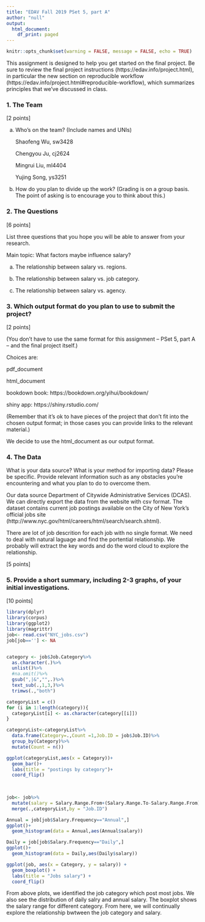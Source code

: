 ```yaml
---
title: "EDAV Fall 2019 PSet 5, part A"
author: "null"
output:
  html_document:
    df_print: paged
---
```

```r
knitr::opts_chunk$set(warning = FALSE, message = FALSE, echo = TRUE)
```

This assignment is designed to help you get started on the final project. Be sure to review the final project instructions (https://edav.info/project.html), in particular the new section on reproducible workflow (https://edav.info/project.html#reproducible-workflow), which summarizes principles that we've discussed in class.
    
### 1. The Team

[2 points]

a) Who's on the team? (Include names and UNIs)

    Shaofeng Wu, sw3428
    
    Chengyou Ju, cj2624
    
    Mingrui Liu, ml4404
    
    Yujing Song, ys3251

b) How do you plan to divide up the work? (Grading is on a group basis. The point of asking is to encourage you to think about this.)


### 2. The Questions

[6 points]

List three questions that you hope you will be able to answer from your research.

Main topic: What factors maybe influence salary?

a) The relationship between salary vs. regions.

b) The relationship between salary vs. job category.

c) The relationship between salary vs. agency.

### 3. Which output format do you plan to use to submit the project? 

[2 points]

(You don't have to use the same format for this assignment -- PSet 5, part A -- and the final project itself.)

Choices are:

pdf_document  

html_document  

bookdown book: https://bookdown.org/yihui/bookdown/

shiny app: https://shiny.rstudio.com/  


(Remember that it's ok to have pieces of the project that don't fit into the chosen output format; in those cases you can provide links to the relevant material.)

We decide to use the html_document as our output format.

### 4. The Data

What is your data source?  What is your method for importing data? Please be specific. Provide relevant information such as any obstacles you're encountering and what you plan to do to overcome them.

Our data source Department of Citywide Administrative Services (DCAS). We can directly export the data from the website with csv format. The dataset contains current job postings available on the City of New York’s official jobs site (http://www.nyc.gov/html/careers/html/search/search.shtml). 

There are lot of job descrition for each job with no single format. We need to deal with natural laguage and find the portential relationship. We probably will extract the key words and do the word cloud to explore the relationship.

[5 points]

### 5. Provide a short summary, including 2-3 graphs, of your initial investigations. 

[10 points]

```r
library(dplyr)
library(corpus)
library(ggplot2)
library(magrittr)
job<- read.csv("NYC_jobs.csv")
job[job==''] <- NA



```


```r
category <- job$Job.Category%>%
  as.character(.)%>%
  unlist()%>%
  #na.omit()%>%
  gsub(",|&","",.)%>%
  text_sub(.,1,3,)%>%
  trimws(.,"both")

categoryList = c()
for (i in 1:length(category)){
  categoryList[i] <- as.character(category[[i]])
}

categoryList<-categoryList%>%
  data.frame(Category=.,Count =1,Job.ID = job$Job.ID)%>%
  group_by(Category)%>%
  mutate(Count = n())

ggplot(categoryList,aes(x = Category))+
  geom_bar()+
  labs(title = "postings by category")+
  coord_flip()
  
  
```
```r
job<- job%>%
  mutate(salary = Salary.Range.From+(Salary.Range.To-Salary.Range.From)/2)%>%
  merge(.,categoryList,by = "Job.ID")

Annual = job[job$Salary.Frequency=="Annual",]
ggplot()+
  geom_histogram(data = Annual,aes(Annual$salary))
```

```r
Daily = job[job$Salary.Frequency=="Daily",]
ggplot()+
  geom_histogram(data = Daily,aes(Daily$salary))
```

```r
ggplot(job, aes(x = Category, y = salary)) +
  geom_boxplot() +
  labs(title = "Jobs salary") +
  coord_flip()
```

From above plots, we identified the job category which post most jobs. We also see the distribution of daily salry and annual salary.
The boxplot shows the salary range for different category.
From here, we will continually explore the relationship bwtween the job category and salary.
